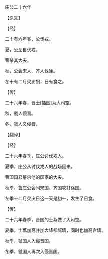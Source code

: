 

庄公二十六年

【原文】

【经】

二十有六年春，公伐戎。

夏，公至自伐戎。

曹杀其大夫。

秋，公会宋人、齐人伐徐。

冬十有二月癸亥朔，日有食之。

【传】

二十六年春，晋士[插图]为大司空。

秋，虢人侵晋。

冬，虢人又侵晋。

【翻译】

【经】

二十六年春季，庄公讨伐戎人。

夏季，庄公从讨伐戎人的战场回来。

曹国国君屠杀他的国家的大夫。

秋季，鲁庄公会同宋国、齐国攻打徐国。

冬季十二月癸亥日这一天是初一，发生了日食。

【传】

二十六年春季，晋国的士蒍做了大司空。

夏季，士蒍加高并加大绛都城墙，同时也加高宫墙。

秋季，虢国人入侵晋国。

冬季，虢国人再次入侵晋国。

